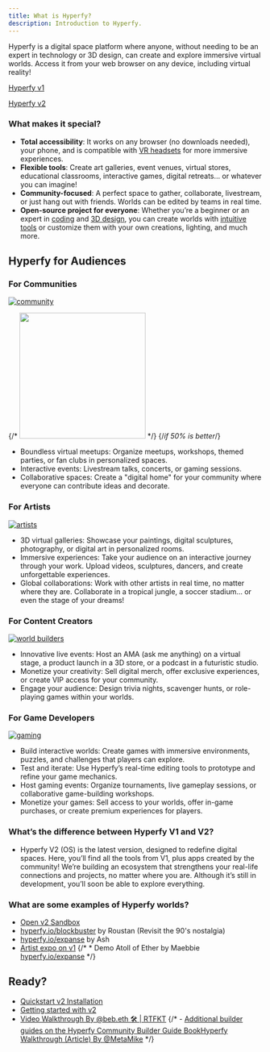 ```yaml
---
title: What is Hyperfy?
description: Introduction to Hyperfy.
---
```


Hyperfy is a digital space platform where anyone, without needing to be an expert in technology or 3D design, can create and explore immersive virtual worlds. Access it from your web browser on any device, including virtual reality!

[Hyperfy v1](https://hyperfy.io/) <Badge text="v1" variant="note" />


[Hyperfy v2](https://github.com/hyperfy-xyz/hyperfy)  <Badge text="v2" variant="tip" />

### What makes it special?
* **Total accessibility**: It works on any browser (no downloads needed), your phone, and is compatible with [VR headsets](/resources/webXR) for more immersive experiences.
* **Flexible tools**: Create art galleries, event venues, virtual stores, educational classrooms, interactive games, digital retreats… or whatever you can imagine!
* **Community-focused**: A perfect space to gather, collaborate, livestream, or just hang out with friends. Worlds can be edited by teams in real time.
* **Open-source project for everyone**: Whether you’re a beginner or an expert in [coding](/resources/coding) and [3D design](/resources/3dDesign), you can create worlds with [intuitive tools](/resources/3ddesign/#hyperfy-tools) or customize them with your own creations, lighting, and much more.

## Hyperfy for Audiences
### For Communities

[![community](/assets/hyperfyCommunity.webp)](/assets/hyperfyCommunity.webp)

{/* [<img src="/assets/hyperfyCommunity.webp" width="250"/>](/assets/hyperfyCommunity.webp) */}
{/*if 50% is better*/}

* Boundless virtual meetups: Organize meetups, workshops, themed parties, or fan clubs in personalized spaces.
* Interactive events: Livestream talks, concerts, or gaming sessions.
* Collaborative spaces: Create a "digital home" for your community where everyone can contribute ideas and decorate.

### For Artists


[![artists](/assets/artists.webp)](/assets/artists.webp)

* 3D virtual galleries: Showcase your paintings, digital sculptures, photography, or digital art in personalized rooms.
* Immersive experiences: Take your audience on an interactive journey through your work. Upload videos, sculptures, dancers, and create unforgettable experiences.
* Global collaborations: Work with other artists in real time, no matter where they are. Collaborate in a tropical jungle, a soccer stadium… or even the stage of your dreams!

### For Content Creators

[![world builders](/assets/worldBuilders.webp)](/assets/worldBuilders.webp)

* Innovative live events: Host an AMA (ask me anything) on a virtual stage, a product launch in a 3D store, or a podcast in a futuristic studio.
* Monetize your creativity: Sell digital merch, offer exclusive experiences, or create VIP access for your community.
* Engage your audience: Design trivia nights, scavenger hunts, or role-playing games within your worlds.

### For Game Developers

[![gaming](/assets/gaming.webp)](/assets/gaming.webp)


* Build interactive worlds: Create games with immersive environments, puzzles, and challenges that players can explore.
* Test and iterate: Use Hyperfy’s real-time editing tools to prototype and refine your game mechanics.
* Host gaming events: Organize tournaments, live gameplay sessions, or collaborative game-building workshops.
* Monetize your games: Sell access to your worlds, offer in-game purchases, or create premium experiences for players.


### What’s the difference between Hyperfy V1 and V2?

* Hyperfy V2 (OS) is the latest version, designed to redefine digital spaces. Here, you’ll find all the tools from V1, plus apps created by the community! We’re building an ecosystem that strengthens your real-life connections and projects, no matter where you are. Although it’s still in development, you’ll soon be able to explore everything.

### What are some examples of Hyperfy worlds?
* [Open v2 Sandbox](https://play.hyperfy.xyz) <Badge text="v2" variant="tip" />
*  [hyperfy.io/blockbuster](https://hyperfy.io/blockbuster)  <Badge text="v1" variant="note" /> by Roustan (Revisit the 90's nostalgia)
* [hyperfy.io/expanse](https://hyperfy.io/expanse) by Ash <Badge text="v1" variant="note" />
* [Artist expo on v1](https://hyperfy.io/mew) <Badge text="v1" variant="note" />
{/* * Demo Atoll of Ether by Maebbie [hyperfy.io/expanse](https://hyperfy.io/expanse) <Badge text="v1" variant="note" /> */}




## Ready?

- [Quickstart v2 Installation](/guides/quickstart)  <Badge text="v2" variant="tip" />
- [Getting started with v2](/guides/getting-started)  <Badge text="v2" variant="tip" />
- [Video Walkthrough By @beb.eth 🛠 | RTFKT](/guides/videos#Hyperfy)   <Badge text="v1" variant="note" />
{/* - [Additional builder guides on the Hyperfy Community Builder Guide Book](https://hackmd.io/@RealmWeaver/SkLMyAIvye)[Hyperfy Walkthrough (Article) By @MetaMike](https://hackmd.io/@metamike/hyperfy) */}





